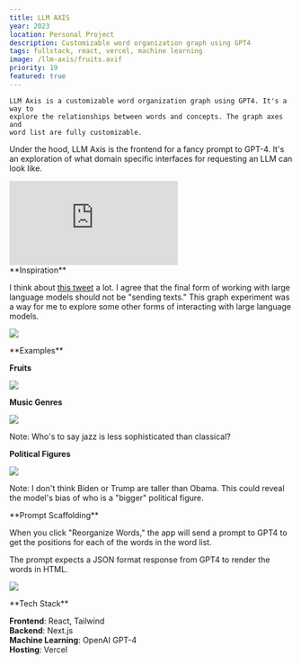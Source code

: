 ```yaml
---
title: LLM AXIS
year: 2023
location: Personal Project
description: Customizable word organization graph using GPT4
tags: fullstack, react, vercel, machine learning
image: /llm-axis/fruits.avif
priority: 19
featured: true
---
```


<Hero>
  <div>
    <Callout link="https://llm-axis.vercel.app/" text="Try LLM Axis" />
    <Callout
      link="https://github.com/trudypainter/llm-axis"
      text="Github Repository"
    />
  </div>
  <div>

    LLM Axis is a customizable word organization graph using GPT4. It's a way to
    explore the relationships between words and concepts. The graph axes and
    word list are fully customizable.

Under the hood, LLM Axis is the frontend for a fancy prompt to GPT-4.
It's an exploration of what domain specific interfaces for requesting an LLM can look like.

  </div>
</Hero>

<div style={{ position: 'relative', paddingBottom: '62.5%', height: '0' }}>
  <iframe
    src="https://www.loom.com/embed/a301b972a4b84092926cf7a3fc8c610e?sid=0581f610-c10d-4d25-a715-4a8a05169088"
    frameborder="0"
    webkitallowfullscreen
    mozallowfullscreen
    allowfullscreen
    style={{
      position: 'absolute',
      top: '0',
      left: '0',
      width: '100%',
      height: '100%',
    }}
  ></iframe>
</div>

<Line />

<TwoCol>
**Inspiration**

I think about [this tweet](https://twitter.com/thesephist/status/1642735530562527234?s=20) a lot.
I agree that the final form of working with large language models should not be
"sending texts." This graph experiment was a way for me to explore some other forms
of interacting with large language models.

![](/llm-axis/linus-tweet.png)

</TwoCol>

<Line />

<TwoCol>
**Examples**

<TwoCol>

**Fruits**

![](/llm-axis/fruits.png)

</TwoCol>

<Line />

<TwoCol>

**Music Genres**

![](/llm-axis/music.png)

Note: Who's to say jazz is less sophisticated than classical?

</TwoCol>

<Line />

<TwoCol>

**Political Figures**

![](/llm-axis/presidents.png)

Note: I don't think Biden or Trump are taller than Obama.
This could reveal the model's bias of who is a "bigger"
political figure.

</TwoCol>

</TwoCol>

<Line />

<TwoCol>
**Prompt Scaffolding**

When you click "Reorganize Words," the app will send a prompt to GPT4 to
get the positions for each of the words in the word list.

The prompt expects a JSON format response from GPT4 to render the words in HTML.

![](/llm-axis/code.png)

</TwoCol>

<Line />

<TwoCol>
**Tech Stack**

**Frontend**: React, Tailwind  
**Backend**: Next.js  
**Machine Learning**: OpenAI GPT-4  
**Hosting**: Vercel

</TwoCol>
